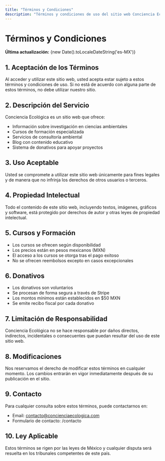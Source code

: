 ```yaml
---
title: "Términos y Condiciones"
description: "Términos y condiciones de uso del sitio web Conciencia Ecológica"
---
```


# Términos y Condiciones

**Última actualización:** {new Date().toLocaleDateString('es-MX')}

## 1. Aceptación de los Términos

Al acceder y utilizar este sitio web, usted acepta estar sujeto a estos términos y condiciones de uso. Si no está de acuerdo con alguna parte de estos términos, no debe utilizar nuestro sitio.

## 2. Descripción del Servicio

Conciencia Ecológica es un sitio web que ofrece:
- Información sobre investigación en ciencias ambientales
- Cursos de formación especializada
- Servicios de consultoría ambiental
- Blog con contenido educativo
- Sistema de donativos para apoyar proyectos

## 3. Uso Aceptable

Usted se compromete a utilizar este sitio web únicamente para fines legales y de manera que no infrinja los derechos de otros usuarios o terceros.

## 4. Propiedad Intelectual

Todo el contenido de este sitio web, incluyendo textos, imágenes, gráficos y software, está protegido por derechos de autor y otras leyes de propiedad intelectual.

## 5. Cursos y Formación

- Los cursos se ofrecen según disponibilidad
- Los precios están en pesos mexicanos (MXN)
- El acceso a los cursos se otorga tras el pago exitoso
- No se ofrecen reembolsos excepto en casos excepcionales

## 6. Donativos

- Los donativos son voluntarios
- Se procesan de forma segura a través de Stripe
- Los montos mínimos están establecidos en $50 MXN
- Se emite recibo fiscal por cada donativo

## 7. Limitación de Responsabilidad

Conciencia Ecológica no se hace responsable por daños directos, indirectos, incidentales o consecuentes que puedan resultar del uso de este sitio web.

## 8. Modificaciones

Nos reservamos el derecho de modificar estos términos en cualquier momento. Los cambios entrarán en vigor inmediatamente después de su publicación en el sitio.

## 9. Contacto

Para cualquier consulta sobre estos términos, puede contactarnos en:
- Email: contacto@concienciaecologica.com
- Formulario de contacto: /contacto

## 10. Ley Aplicable

Estos términos se rigen por las leyes de México y cualquier disputa será resuelta en los tribunales competentes de este país.
